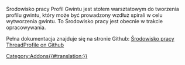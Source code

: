 <languages/>

Środowisko pracy Profil Gwintu jest stołem warsztatowym do tworzenia profilu gwintu, który może być prowadzony wzdłuż spirali w celu wytworzenia gwintu.  To Środowisko pracy jest obecnie w trakcie opracowywania.

Pełna dokumentacja znajduje się na stronie Github: [https://github.com/mwganson/ThreadProfile Środowisko pracy ThreadProfile on Github]

[[Category:Addons{{#translation:}}]]